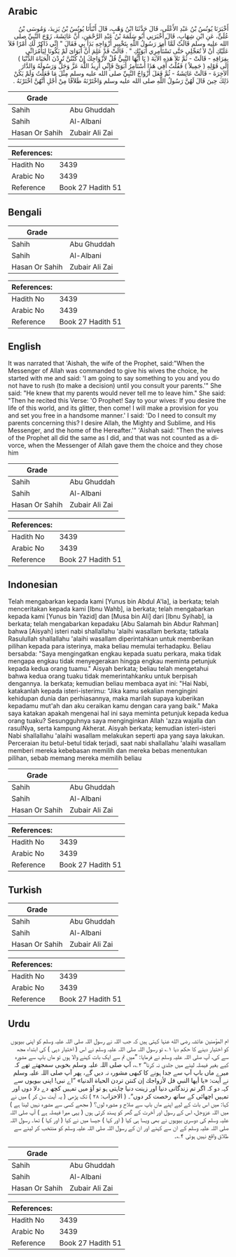 ## Arabic


<div dir="rtl" lang="ar" style={{fontSize:'larger',backgroundColor:'#f8f9fa',padding:20}}>
أَخْبَرَنَا يُونُسُ بْنُ عَبْدِ الأَعْلَى، قَالَ حَدَّثَنَا ابْنُ وَهْبٍ، قَالَ أَنْبَأَنَا يُونُسُ بْنُ يَزِيدَ، وَمُوسَى بْنُ عُلَىٍّ، عَنِ ابْنِ شِهَابٍ، قَالَ أَخْبَرَنِي أَبُو سَلَمَةَ بْنُ عَبْدِ الرَّحْمَنِ، أَنَّ عَائِشَةَ، زَوْجَ النَّبِيِّ صلى الله عليه وسلم قَالَتْ لَمَّا أُمِرَ رَسُولُ اللَّهِ بِتَخْيِيرِ أَزْوَاجِهِ بَدَأَ بِي فَقَالَ ‏"‏ إِنِّي ذَاكِرٌ لَكِ أَمْرًا فَلاَ عَلَيْكِ أَنْ لاَ تُعَجِّلِي حَتَّى تَسْتَأْمِرِي أَبَوَيْكِ ‏"‏ ‏.‏ قَالَتْ قَدْ عَلِمَ أَنَّ أَبَوَاىَ لَمْ يَكُونَا لِيَأْمُرَانِّي بِفِرَاقِهِ - قَالَتْ - ثُمَّ تَلاَ هَذِهِ الآيَةَ ‏(‏ يَا أَيُّهَا النَّبِيُّ قُلْ لأَزْوَاجِكَ إِنْ كُنْتُنَّ تُرِدْنَ الْحَيَاةَ الدُّنْيَا ‏)‏ إِلَى قَوْلِهِ ‏(‏ جَمِيلاً ‏)‏ فَقُلْتُ أَفِي هَذَا أَسْتَأْمِرُ أَبَوَىَّ فَإِنِّي أُرِيدُ اللَّهَ عَزَّ وَجَلَّ وَرَسُولَهُ وَالدَّارَ الآخِرَةَ - قَالَتْ عَائِشَةُ - ثُمَّ فَعَلَ أَزْوَاجُ النَّبِيِّ صلى الله عليه وسلم مِثْلَ مَا فَعَلْتُ وَلَمْ يَكُنْ ذَلِكَ حِينَ قَالَ لَهُنَّ رَسُولُ اللَّهِ صلى الله عليه وسلم وَاخْتَرْنَهُ طَلاَقًا مِنْ أَجْلِ أَنَّهُنَّ اخْتَرْنَهُ ‏.‏
</div>
<div style={{backgroundColor:'#f8f9fa',padding:20, marginBottom: 10}}><table> <thead> <tr> <th>Grade</th> <th></th> </tr> </thead> <tbody> <tr><td>Sahih</td><td>Abu Ghuddah</td></tr><tr><td>Sahih</td><td>Al-Albani</td></tr><tr><td>Hasan Or Sahih</td><td>Zubair Ali Zai</td></tr></tbody></table><table> <thead> <tr> <th>References:</th> <th></th> </tr> </thead> <tbody><tr><td>Hadith No</td><td>3439</td></tr><tr><td>Arabic No</td><td>3439</td></tr><tr><td>Reference</td><td>Book 27 Hadith 51</td></tr></tbody></table></div>

## Bengali


<div dir="ltr" lang="bn" style={{fontSize:'larger',backgroundColor:'#f8f9fa',padding:20}}>

</div>
<div style={{backgroundColor:'#f8f9fa',padding:20, marginBottom: 10}}><table> <thead> <tr> <th>Grade</th> <th></th> </tr> </thead> <tbody> <tr><td>Sahih</td><td>Abu Ghuddah</td></tr><tr><td>Sahih</td><td>Al-Albani</td></tr><tr><td>Hasan Or Sahih</td><td>Zubair Ali Zai</td></tr></tbody></table><table> <thead> <tr> <th>References:</th> <th></th> </tr> </thead> <tbody><tr><td>Hadith No</td><td>3439</td></tr><tr><td>Arabic No</td><td>3439</td></tr><tr><td>Reference</td><td>Book 27 Hadith 51</td></tr></tbody></table></div>

## English


<div dir="ltr" lang="en" style={{fontSize:'larger',backgroundColor:'#f8f9fa',padding:20}}>
It was narrated that 'Aishah, the wife of the Prophet, said:"When the Messenger of Allah was commanded to give his wives the choice, he started with me and said: 'I am going to say something to you and you do not have to rush (to make a decision) until you consult your parents.'" She said: "He knew that my parents would never tell me to leave him." She said: "Then he recited this Verse: 'O Prophet! Say to your wives: If you desire the life of this world, and its glitter, then come! I will make a provision for you and set you free in a handsome manner.' I said: 'Do I need to consult my parents concerning this? I desire Allah, the Mighty and Sublime, and His Messenger, and the home of the Hereafter.'" 'Aishah said: "Then the wives of the Prophet all did the same as I did, and that was not counted as a divorce, when the Messenger of Allah gave them the choice and they chose him
</div>
<div style={{backgroundColor:'#f8f9fa',padding:20, marginBottom: 10}}><table> <thead> <tr> <th>Grade</th> <th></th> </tr> </thead> <tbody> <tr><td>Sahih</td><td>Abu Ghuddah</td></tr><tr><td>Sahih</td><td>Al-Albani</td></tr><tr><td>Hasan Or Sahih</td><td>Zubair Ali Zai</td></tr></tbody></table><table> <thead> <tr> <th>References:</th> <th></th> </tr> </thead> <tbody><tr><td>Hadith No</td><td>3439</td></tr><tr><td>Arabic No</td><td>3439</td></tr><tr><td>Reference</td><td>Book 27 Hadith 51</td></tr></tbody></table></div>

## Indonesian


<div dir="ltr" lang="id" style={{fontSize:'larger',backgroundColor:'#f8f9fa',padding:20}}>
Telah mengabarkan kepada kami [Yunus bin Abdul A'la], ia berkata; telah menceritakan kepada kami [Ibnu Wahb], ia berkata; telah mengabarkan kepada kami [Yunus bin Yazid] dan [Musa bin Ali] dari [Ibnu Syihab], ia berkata; telah mengabarkan kepadaku [Abu Salamah bin Abdur Rahman] bahwa [Aisyah] isteri nabi shallallahu 'alaihi wasallam berkata; tatkala Rasulullah shallallahu 'alaihi wasallam diperintahkan untuk memberikan pilihan kepada para isterinya, maka beliau memulai terhadapku. Beliau bersabda: "Saya mengingatkan engkau kepada suatu perkara, maka tidak mengapa engkau tidak menyegerakan hingga engkau meminta petunjuk kepada kedua orang tuamu." Aisyah berkata; beliau telah mengetahui bahwa kedua orang tuaku tidak memerintahkanku untuk berpisah dengannya. Ia berkata; kemudian beliau membaca ayat ini: "Hai Nabi, katakanlah kepada isteri-isterimu: "Jika kamu sekalian mengingini kehidupan dunia dan perhiasannya, maka marilah supaya kuberikan kepadamu mut'ah dan aku ceraikan kamu dengan cara yang baik." Maka saya katakan apakah mengenai hal ini saya meminta petunjuk kepada kedua orang tuaku? Sesungguhnya saya menginginkan Allah 'azza wajalla dan rasulNya, serta kampung Akherat. Aisyah berkata; kemudian isteri-isteri Nabi shallallahu 'alaihi wasallam melakukan seperti apa yang saya lakukan. Perceraian itu betul-betul tidak terjadi, saat nabi shallallahu 'alaihi wasallam memberi mereka kebebasan memilih dan mereka bebas menentukan pilihan, sebab memang mereka memilih beliau
</div>
<div style={{backgroundColor:'#f8f9fa',padding:20, marginBottom: 10}}><table> <thead> <tr> <th>Grade</th> <th></th> </tr> </thead> <tbody> <tr><td>Sahih</td><td>Abu Ghuddah</td></tr><tr><td>Sahih</td><td>Al-Albani</td></tr><tr><td>Hasan Or Sahih</td><td>Zubair Ali Zai</td></tr></tbody></table><table> <thead> <tr> <th>References:</th> <th></th> </tr> </thead> <tbody><tr><td>Hadith No</td><td>3439</td></tr><tr><td>Arabic No</td><td>3439</td></tr><tr><td>Reference</td><td>Book 27 Hadith 51</td></tr></tbody></table></div>

## Turkish


<div dir="ltr" lang="tr" style={{fontSize:'larger',backgroundColor:'#f8f9fa',padding:20}}>

</div>
<div style={{backgroundColor:'#f8f9fa',padding:20, marginBottom: 10}}><table> <thead> <tr> <th>Grade</th> <th></th> </tr> </thead> <tbody> <tr><td>Sahih</td><td>Abu Ghuddah</td></tr><tr><td>Sahih</td><td>Al-Albani</td></tr><tr><td>Hasan Or Sahih</td><td>Zubair Ali Zai</td></tr></tbody></table><table> <thead> <tr> <th>References:</th> <th></th> </tr> </thead> <tbody><tr><td>Hadith No</td><td>3439</td></tr><tr><td>Arabic No</td><td>3439</td></tr><tr><td>Reference</td><td>Book 27 Hadith 51</td></tr></tbody></table></div>

## Urdu


<div dir="rtl" lang="ur" style={{fontSize:'larger',backgroundColor:'#f8f9fa',padding:20}}>
ام المؤمنین عائشہ رضی الله عنہا کہتی ہیں کہ جب اللہ نے رسول اللہ صلی اللہ علیہ وسلم کو اپنی بیویوں کو اختیار دینے کا حکم دیا ۱؎ تو رسول اللہ صلی اللہ علیہ وسلم نے اس ( اختیار دہی ) کی ابتداء مجھ سے کی، آپ صلی اللہ علیہ وسلم نے فرمایا: ”میں تم سے ایک بات کہنے والا ہوں تو ماں باپ سے مشورہ کیے بغیر فیصلہ لینے میں جلدی نہ کرنا“ ۲؎، آپ صلی اللہ علیہ وسلم بخوبی سمجھتے تھے کہ میرے ماں باپ آپ سے جدا ہونے کا کبھی مشورہ نہ دیں گے، پھر آپ صلی اللہ علیہ وسلم نے آیت: «يا أيها النبي قل لأزواجك إن كنتن تردن الحياة الدنيا» ”اے نبی! اپنی بیویوں سے کہہ دو کہ اگر تم زندگانی دنیا اور زینت دنیا چاہتی ہو تو آؤ میں تمہیں کچھ دے دلا دوں اور تمہیں اچھائی کے ساتھ رخصت کر دوں“۔ ( الاحزاب: ۲۸ ) تک پڑھی ( یہ آیت سن کر ) میں نے کہا: میں اس بات کے لیے اپنے ماں باپ سے صلاح و مشورہ لوں؟ ( مجھے کسی سے مشورہ نہیں لینا ہے ) میں اللہ عزوجل، اس کے رسول اور آخرت کے گھر کو پسند کرتی ہوں ( یہی میرا فیصلہ ہے ) آپ صلی اللہ علیہ وسلم کی دوسری بیویوں نے بھی ویسا ہی کیا ( اور کہا ) جیسا میں نے کیا ( اور کہا ) تھا۔ رسول اللہ صلی اللہ علیہ وسلم کے ان سے کہنے اور ان کے رسول اللہ صلی اللہ علیہ وسلم کو منتخب کر لینے سے طلاق واقع نہیں ہوئی ۴؎۔
</div>
<div style={{backgroundColor:'#f8f9fa',padding:20, marginBottom: 10}}><table> <thead> <tr> <th>Grade</th> <th></th> </tr> </thead> <tbody> <tr><td>Sahih</td><td>Abu Ghuddah</td></tr><tr><td>Sahih</td><td>Al-Albani</td></tr><tr><td>Hasan Or Sahih</td><td>Zubair Ali Zai</td></tr></tbody></table><table> <thead> <tr> <th>References:</th> <th></th> </tr> </thead> <tbody><tr><td>Hadith No</td><td>3439</td></tr><tr><td>Arabic No</td><td>3439</td></tr><tr><td>Reference</td><td>Book 27 Hadith 51</td></tr></tbody></table></div>
